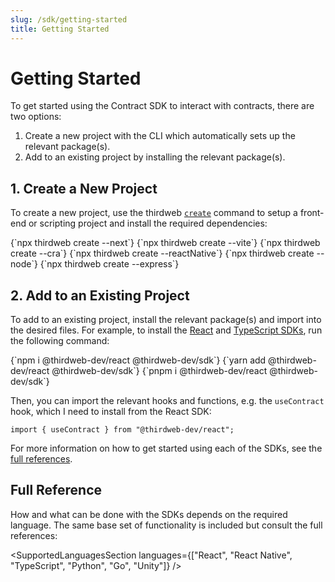 ```yaml
---
slug: /sdk/getting-started
title: Getting Started
---
```



# Getting Started

To get started using the Contract SDK to interact with contracts, there are two options:

1. Create a new project with the CLI which automatically sets up the relevant package(s).
2. Add to an existing project by installing the relevant package(s).

## 1. Create a New Project

To create a new project, use the thirdweb [`create`](/cli/create) command to setup a front-end or scripting project and install the required dependencies:

<Tabs>
  <TabItem value="next" label="Next.js" default>
    <CodeBlock language="bash">{`npx thirdweb create --next`}</CodeBlock>
  </TabItem>
  <TabItem value="vite" label="Vite" default>
    <CodeBlock language="bash">{`npx thirdweb create --vite`}</CodeBlock>
  </TabItem>
  <TabItem value="react-app" label="React App" default>
    <CodeBlock language="bash">{`npx thirdweb create --cra`}</CodeBlock>
  </TabItem>
  <TabItem value="react-native" label="React Native" default>
    <CodeBlock language="bash">{`npx thirdweb create --reactNative`}</CodeBlock>
  </TabItem>
  <TabItem value="node" label="Node" default>
    <CodeBlock language="bash">{`npx thirdweb create --node`}</CodeBlock>
  </TabItem>
  <TabItem value="express" label="Express" default>
    <CodeBlock language="bash">{`npx thirdweb create --express`}</CodeBlock>
  </TabItem>
</Tabs>

## 2. Add to an Existing Project

To add to an existing project, install the relevant package(s) and import into the desired files. For example, to install the [React](/react) and [TypeScript SDKs](/typescript), run the following command:

<Tabs>
  <TabItem value="npm" label="npm" default>
    <CodeBlock language="bash">{`npm i @thirdweb-dev/react @thirdweb-dev/sdk`}</CodeBlock>
  </TabItem>
  <TabItem value="yarn" label="yarn">
    <CodeBlock language="bash">{`yarn add @thirdweb-dev/react @thirdweb-dev/sdk`}</CodeBlock>
  </TabItem>
  <TabItem value="pnpm" label="pnpm">
    <CodeBlock language="bash">{`pnpm i @thirdweb-dev/react @thirdweb-dev/sdk`}</CodeBlock>
  </TabItem>
</Tabs>

Then, you can import the relevant hooks and functions, e.g. the `useContract` hook, which I need to install from the React SDK:

```tsx
import { useContract } from "@thirdweb-dev/react";
```

For more information on how to get started using each of the SDKs, see the [full references](#full-reference).

## Full Reference

How and what can be done with the SDKs depends on the required language. The same base set of functionality is included but consult the full references:

<SupportedLanguagesSection
  languages={["React", "React Native", "TypeScript", "Python", "Go", "Unity"]}
/>
